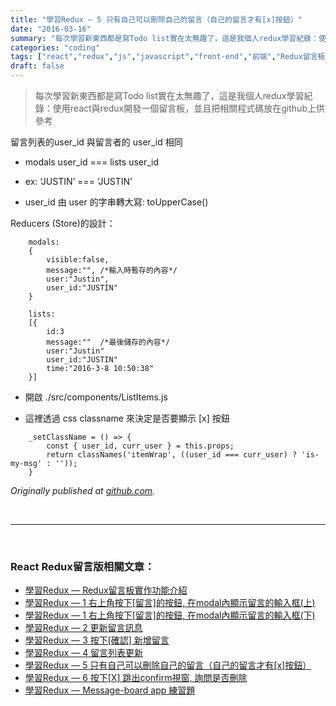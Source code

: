 ```yaml
---
title: "學習Redux — 5 只有自己可以刪除自己的留言（自己的留言才有[x]按鈕）"
date: "2016-03-16"
summary: "每次學習新東西都是寫Todo list實在太無趣了，這是我個人redux學習紀錄：使用react與redux開發一個留言板，並且把相關程式碼放在github上供參考"
categories: "coding"
tags: ["react","redux","js","javascript","front-end","前端","Redux留言板系列"]
draft: false
---
```



> 每次學習新東西都是寫Todo list實在太無趣了，這是我個人redux學習紀錄：使用react與redux開發一個留言板，並且把相關程式碼放在github上供參考


留言列表的user_id 與留言者的 user_id 相同

* modals user_id === lists user_id

* ex: ‘JUSTIN’ === ‘JUSTIN’

* user_id 由 user 的字串轉大寫: toUpperCase()

Reducers (Store)的設計：
```
    modals:
    {
        visible:false,
        message:"", /*輸入時暫存的內容*/
        user:"Justin",
        user_id:"JUSTIN"
    }

    lists:
    [{
        id:3
        message:""  /*最後儲存的內容*/
        user:"Justin"
        user_id:"JUSTIN"
        time:"2016-3-8 10:50:38"
    }]
```
* 開啟 ./src/components/ListItems.js

* 這裡透過 css classname 來決定是否要顯示 [x] 按鈕

```
    _setClassName = () => {
        const { user_id, curr_user } = this.props;
        return classNames('itemWrap', ((user_id === curr_user) ? 'is-my-msg' : ''));
    }
```

*Originally published at [github.com](https://github.com/justin3737/redux-message-board/issues/5).*



<br/>
<hr/>
<br/>




### React Redux留言版相關文章：
- <a href="/blog/react-redux-messageboard/react-redux-messageboard-0-intro/">學習Redux — Redux留言板實作功能介紹</a><br/>
- <a href="/blog/react-redux-messageboard/react-redux-messageboard-1/">學習Redux — 1 右上角按下[留言]的按鈕, 在modal內顯示留言的輸入框(上)</a><br/>
- <a href="/blog/react-redux-messageboard/react-redux-messageboard-1-2/">學習Redux — 1 右上角按下[留言]的按鈕, 在modal內顯示留言的輸入框(下)</a><br/>
- <a href="/blog/react-redux-messageboard/react-redux-messageboard-2">學習Redux — 2 更新留言訊息</a><br/>
- <a href="/blog/react-redux-messageboard/react-redux-messageboard-3/">學習Redux — 3 按下[確認] 新增留言</a><br/>
- <a href="/blog/react-redux-messageboard/react-redux-messageboard-4/">學習Redux — 4 留言列表更新</a><br/>
- <a href="/blog/react-redux-messageboard/react-redux-messageboard-5/">學習Redux — 5 只有自己可以刪除自己的留言（自己的留言才有[x]按鈕）</a><br/>
- <a href="/blog/react-redux-messageboard/react-redux-messageboard-6/">學習Redux — 6 按下[X] 跳出confirm視窗, 詢問是否刪除</a><br/>
- <a href="/blog/react-redux-messageboard/react-redux-messageboard-7-practice/">學習Redux — Message-board app 練習題</a><br/>